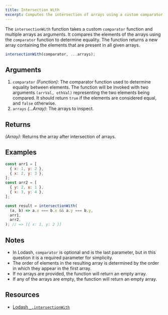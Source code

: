 ```yaml
---
title: Intersection With
excerpt: Computes the intersection of arrays using a custom comparator function to determine equality between elements
---
```


The `intersectionWith` function takes a custom `comparator` function and multiple arrays as arguments. It compares the elements of the arrays using the `comparator` function to determine equality. The function returns a new array containing the elements that are present in all given arrays.

```ts
intersectionWith(comparator, ...arrays);
```

## Arguments

1. `comparator` _(Function)_: The comparator function used to determine equality between elements. The function will be invoked with two arguments `(arrVal, othVal)` representing the two elements being compared. It should return `true` if the elements are considered equal, and `false` otherwise.
1. `arrays` _(...Array)_: The arrays to inspect.

## Returns

_(Array)_: Returns the array after intersection of arrays.

## Examples

```js
const arr1 = [
  { x: 1, y: 2 },
  { x: 2, y: 3 },
];
const arr2 = [
  { y: 2, x: 1 },
  { x: 3, y: 4 },
];

const result = intersectionWith(
  (a, b) => a.x === b.x && a.y === b.y,
  arr1,
  arr2,
); // => [{ x: 1, y: 2 }]
```

## Notes

- In Lodash, `comparator` is optional and is the last parameter, but in this question it is a required parameter for simplicity.
- The order of elements in the resulting array is determined by the order in which they appear in the first array.
- If no arrays are provided, the function will return an empty array.
- If any of the arrays are empty, the function will return an empty array.

## Resources

- [Lodash `_.intersectionWith`](https://lodash.com/docs/#intersectionWith)
